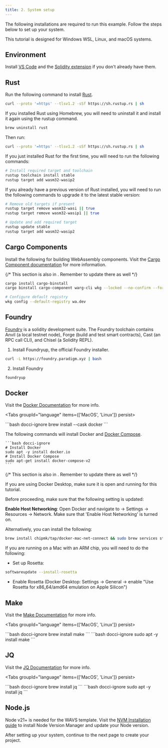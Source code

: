 ```yaml
---
title: 2. System setup
---
```

<!--docsignore
docsignore-->

The following installations are required to run this example. Follow the steps below to set up your system.

<Callout title="System recommendations" type="info">

This tutorial is designed for Windows WSL, Linux, and macOS systems.

</Callout>

## Environment

Install [VS Code](https://code.visualstudio.com/download) and the [Solidity extension](https://marketplace.visualstudio.com/items?itemName=JuanBlanco.solidity) if you don't already have them.

## Rust

Run the following command to install [Rust](https://www.rust-lang.org/tools/install).


```bash docci-ignore
curl --proto '=https' --tlsv1.2 -sSf https://sh.rustup.rs | sh
```

<Callout title="Homebrew Rust not supported" type="error">

If you installed Rust using Homebrew, you will need to uninstall it and install it again using the rustup command.

```bash docci-ignore
brew uninstall rust
```
Then run:
```bash docci-ignore
curl --proto '=https' --tlsv1.2 -sSf https://sh.rustup.rs | sh
```
</Callout>

<Callout title="Fresh Install" type="info">

If you just installed Rust for the first time, you will need to run the following commands:

```bash docci-ignore
# Install required target and toolchain
rustup toolchain install stable
rustup target add wasm32-wasip2
```
</Callout>


<Callout title="Upgrade Rust" type="info">

If you already have a previous version of Rust installed, you will need to run the following commands to upgrade it to the latest stable version:

```bash docci-ignore
# Remove old targets if present
rustup target remove wasm32-wasi || true
rustup target remove wasm32-wasip1 || true

# Update and add required target
rustup update stable
rustup target add wasm32-wasip2
```
</Callout>


## Cargo Components

Install the following for building WebAssembly components. Visit the [Cargo Component documentation](https://github.com/bytecodealliance/cargo-component#installation) for more information.

{/* This section is also in [](./5-build.mdx). Remember to update there as well */}
```bash docci-ignore
cargo install cargo-binstall
cargo binstall cargo-component warg-cli wkg --locked --no-confirm --force

# Configure default registry
wkg config --default-registry wa.dev
```

## Foundry

[Foundry](https://book.getfoundry.sh/) is a solidity development suite. The Foundry toolchain contains Anvil (a local testnet node), Forge (build and test smart contracts), Cast (an RPC call CLI), and Chisel (a Solidity REPL).


1. Install Foundryup, the official Foundry installer.

```bash docci-ignore
curl -L https://foundry.paradigm.xyz | bash
```

2. Install Foundry

```bash docci-ignore
foundryup
```

## Docker

Visit the [Docker Documentation](https://docs.docker.com/get-started/get-docker/) for more info.

<Tabs groupId="language" items={['MacOS', 'Linux']} persist>

  <Tab value="MacOS">
    ```bash docci-ignore
    brew install --cask docker
    ```
  </Tab>

  <Tab value="Linux">

  The following commands will install Docker and [Docker Compose](https://docs.docker.com/compose/).

    ```bash docci-ignore
    # Install Docker
    sudo apt -y install docker.io
    # Install Docker Compose
    sudo apt-get install docker-compose-v2
    ```
  </Tab>

</Tabs>

<Callout title="Docker for MacOS" type="warn">

{/* This section is also in [](./5-build.mdx). Remember to update there as well */}

If you are using Docker Desktop, make sure it is open and running for this tutorial.

Before proceeding, make sure that the following setting is updated:

**Enable Host Networking**: Open Docker and navigate to -> Settings -> Resources -> Network. Make sure that 'Enable Host Networking' is turned on.

Alternatively, you can install the following:

```bash docci-ignore
brew install chipmk/tap/docker-mac-net-connect && sudo brew services start chipmk/tap/docker-mac-net-connect
```

If you are running on a Mac with an ARM chip, you will need to do the following:

- Set up Rosetta:

```bash docci-ignore
softwareupdate --install-rosetta
```

- Enable Rosetta (Docker Desktop: Settings -> General -> enable "Use Rosetta for x86_64/amd64 emulation on Apple Silicon")

</Callout>

## Make

Visit the [Make Documentation](https://www.gnu.org/software/make/manual/make.html) for more info.


<Tabs groupId="language" items={['MacOS', 'Linux']} persist>

  <Tab value="MacOS">
    ```bash docci-ignore
    brew install make
    ```
  </Tab>

  <Tab value="Linux">
    ```bash docci-ignore
    sudo apt -y install make
    ```
  </Tab>

</Tabs>


## JQ

Visit the [JQ Documentation](https://jqlang.org/download/) for more info.

<Tabs groupId="language" items={['MacOS', 'Linux']} persist>

  <Tab value="MacOS">
    ```bash docci-ignore
    brew install jq
    ```
  </Tab>

  <Tab value="Linux">
    ```bash docci-ignore
    sudo apt -y install jq
    ```
  </Tab>

</Tabs>

## Node.js

Node v21+ is needed for the WAVS template. Visit the [NVM Installation guide](https://github.com/nvm-sh/nvm?tab=readme-ov-file#installing-and-updating) to install Node Version Manager and update your Node version.


After setting up your system, continue to the next page to create your project.
